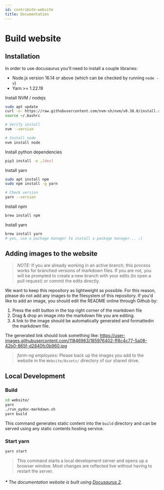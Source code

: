 ```yaml
---
id: contribute-website
title: Documentation
---
```


# Build website

## Installation

In order to use docusaurus you'll need to install a couple libraries:
- Node.js version 16.14 or above (which can be checked by running `node -v`)
- Yarn >= 1.22.19


<Tabs>
<TabItem value="linux" label="Linux" default>
Install NVM / nodejs

```bash
sudo apt update
curl -o- https://raw.githubusercontent.com/nvm-sh/nvm/v0.38.0/install.sh | bash
source ~/.bashrc

# Verify install
nvm --version

# Install node
nvm install node
```

Install python dependencies

```bash
pip3 install -e .[dev]
```

Install yarn

```bash
sudo apt install npm
sudo npm install -g yarn

# Check version
yarn --version
```
</TabItem>
<TabItem value="macos" label="MacOs">
Install npm

```bash
brew install npm
```

Install yarn

```bash
brew install yarn
# yes, use a package manager to install a package manager... ;)
```
</TabItem>
</Tabs>

## Adding images to the website

> *NOTE:* If you are already working in an active branch, this process works for branched versions of markdown files.
> If you are not, you will be prompted to create a new branch with your edits (to open a pull request) or commit the edits directly.

We want to keep this repository as lightweight as possible.
For this reason, please do not add any images to the filesystem of this repository.
If you'd like to add an image, you should edit the README
online through Github by:

1. Press the edit button in the top right corner of the markdown file
2. Drag & drop an image into the markdown file you are editing.
3. A link to the image should be automatically generated and formattedin the markdown file.

The generated link should look something like: https://user-images.githubusercontent.com/11846963/185976402-ff8c4c77-5a08-42b0-865f-d2840fc0b960.jpg

> *farm-ng employees:* Please back up the images you add to the website in the `Website/Assets/` directory of our shared drive.

## Local Development

### Build
```bash
cd website/
yarn
./run_pydoc-markdown.sh
yarn build
```

This command generates static content into the `build` directory and can be served using any static contents hosting service.

### Start yarn

```bash
yarn start
```

> This command starts a local development server and opens up a browser window.
> Most changes are reflected live without having to restart the server.


###### **\*** The documentation website is built using [Docusaurus 2](https://docusaurus.io/).
